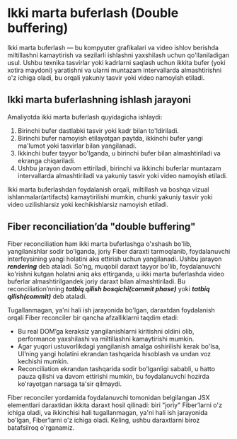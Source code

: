 # Ikki marta buferlash (Double buffering)

Ikki marta buferlash — bu kompyuter grafikalari va video ishlov berishda miltillashni kamaytirish va sezilarli ishlashni yaxshilash uchun qo'llaniladigan usul. Ushbu texnika tasvirlar yoki kadrlarni saqlash uchun ikkita bufer (yoki xotira maydoni) yaratishni va ularni muntazam intervallarda almashtirishni o'z ichiga oladi, bu orqali yakuniy tasvir yoki video namoyish etiladi.

## Ikki marta buferlashning ishlash jarayoni

Amaliyotda ikki marta buferlash quyidagicha ishlaydi:

1. Birinchi bufer dastlabki tasvir yoki kadr bilan to'ldiriladi.
2. Birinchi bufer namoyish etilayotgan paytda, ikkinchi bufer yangi ma'lumot yoki tasvirlar bilan yangilanadi.
3. Ikkinchi bufer tayyor bo'lganda, u birinchi bufer bilan almashtiriladi va ekranga chiqariladi.
4. Ushbu jarayon davom ettiriladi, birinchi va ikkinchi buferlar muntazam intervallarda almashtiriladi va yakuniy tasvir yoki video namoyish etiladi.

Ikki marta buferlashdan foydalanish orqali, miltillash va boshqa vizual ishlanmalar(artifacts) kamaytirilishi mumkin, chunki yakuniy tasvir yoki video uzilishlarsiz yoki kechikishlarsiz namoyish etiladi.

## Fiber reconciliation’da "double buffering"

Fiber reconciliation ham ikki marta buferlashga o'xshash bo'lib, yangilanishlar sodir bo'lganda, joriy Fiber daraxti tarmoqlanib, foydalanuvchi interfeysining yangi holatini aks ettirish uchun yangilanadi. Ushbu jarayon ***rendering*** deb ataladi. So'ng, muqobil daraxt tayyor bo'lib, foydalanuvchi ko'rishni kutgan holatni aniq aks ettirganda, u ikki marta buferlashda video buferlar almashtirilgandek joriy daraxt bilan almashtiriladi. Bu reconciliation’nning ***tatbiq qilish bosqichi(commit phase)*** yoki ***tatbiq qilish(commit)*** deb ataladi.

Tugallanmagan, ya'ni hali ish jarayonida bo'lgan, daraxtdan foydalanish orqali Fiber reconciler bir qancha afzalliklarni taqdim etadi:

- Bu real DOM’ga keraksiz yangilanishlarni kiritishni oldini olib, performance yaxshilashi va miltillashni kamaytirishi mumkin.
- Agar yuqori ustuvorlikdagi yangilanish amalga oshirilishi kerak bo'lsa, UI’ning yangi holatini ekrandan tashqarida hisoblash va undan voz kechishi mumkin.
- Reconciliation ekrandan tashqarida sodir bo'lganligi sababli, u hatto pauza qilishi va davom ettirishi mumkin, bu foydalanuvchi hozirda ko'rayotgan narsaga ta'sir qilmaydi.

Fiber reconciler yordamida foydalanuvchi tomonidan belgilangan JSX elementlari daraxtidan ikkita daraxt hosil qilinadi: biri "joriy" Fiber’larni o'z ichiga oladi, va ikkinchisi hali tugallanmagan, ya'ni hali ish jarayonida bo'lgan, Fiber’larni o'z ichiga oladi. Keling, ushbu daraxtlarni biroz batafsilroq o'rganamiz.




